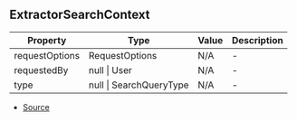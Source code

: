 ## ExtractorSearchContext


| Property | Type | Value | Description |
| ----------- | ----------- | ----------- | ----------- |
| requestOptions | RequestOptions | N/A | - |
| requestedBy | null \| User | N/A | - |
| type | null \| SearchQueryType | N/A | - |


- [Source](https://github.com/Androz2091/discord-player/blob/e31bc2a/packages/discord-player/src/extractors/BaseExtractor.ts#L114)